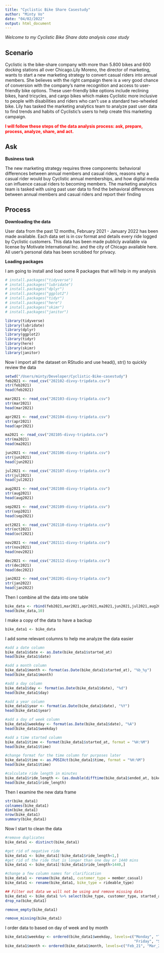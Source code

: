 ```yaml
---
title: "Cyclistic Bike Share Casestudy"
author: "Minty Vo"
date: "04/02/2022"
output: html_document
---
```

*Welcome to my Cyclistic Bike Share data analysis case study*

## Scenario
Cyclistic is the bike-share company with more than 5.800 bikes and 600 docking stations all over Chicago.Lily Moreno, the director of marketing, wants to start a new marketing strategy to convert casual riders into annual members. She believes with the right campaign there is a very good chance of conversion with the company’s name recognition and access to user-friendly bike options. These user-friendly bike options include reclining bikes, hand tricycles, and cargo bikes which makes Cyclistic more inclusive to people with disabilities and riders who can’t use a standard two-wheeled bike. Lily has tasked the marketing analytics team to analyze past user data to find trends and habits of Cyclistic’s users to help create this marketing campaign.

<span style="color: red;">**I will follow these steps of the data analysis process: ask, prepare, process, analyze, share, and act. **</span>

## Ask 

**Business task**

The new marketing strategy requires three components: behavioral differences between annual members and casual riders, reasons why a casual rider would buy Cyclistic annual memberships, and how digital media can influence casual riders to becoming members. The marketing analytics team is tasked with using past user data to find the behavioral differences between annual members and casual riders and report their finding

## Process
**Downloading the data**

 User data from the past 12 months, February 2021 - January 2022 has been made available. Each data set is in csv format and details every ride logged by Cyclistic customers. This data has been made publicly available via license by Motivate International Inc. and the city of Chicago available here. All user’s personal data has been scrubbed for privacy.
 
**Loading packages** 

I am going to install and load some R packages that will help in my analysis

```r
# install.packages("tidyverse")
# install.packages("lubridate")
# install.packages("dplyr")
# install.packages("ggplot2")
# install.packages("tidyr")
# install.packages("here")
# install.packages("skimr")
# install.packages("janitor")

library(tidyverse)
library(lubridate)
library(dplyr)
library(ggplot2)
library(tidyr)
library(here)
library(skimr)
library(janitor)
```

Now I import all the dataset on RStudio and  use head(), str() to quickly review the data 

```r
setwd("/Users/minty/Developer/Cyclistic-Bike-casestudy")
feb2021 <- read_csv("202102-divvy-tripdata.csv")
str(feb2021)
head(feb2021)

mar2021 <- read_csv("202103-divvy-tripdata.csv")
str(mar2021)
head(mar2021)

apr2021 <- read_csv("202104-divvy-tripdata.csv")
str(apr2021)
head(apr2021)

ma2021 <- read_csv("202105-divvy-tripdata.csv")
str(ma2021)
head(ma2021)

jun2021 <- read_csv("202106-divvy-tripdata.csv")
str(jun2021)
head(jun2021)

jul2021 <- read_csv("202107-divvy-tripdata.csv")
str(jul2021)
head(jul2021)

aug2021 <- read_csv("202108-divvy-tripdata.csv")
str(aug2021)
head(aug2021)

sep2021 <- read_csv("202109-divvy-tripdata.csv")
str(sep2021)
head(sep2021)

oct2021 <- read_csv("202110-divvy-tripdata.csv")
str(oct2021)
head(oct2021)

nov2021 <- read_csv("202111-divvy-tripdata.csv")
str(nov2021)
head(nov2021)

dec2021 <- read_csv("202112-divvy-tripdata.csv")
str(dec2021)
head(dec2021)

jan2022 <- read_csv("202201-divvy-tripdata.csv")
str(jan2022)
head(jan2022)
```

Then I combine all the data into one table 

```r
bike_data <- rbind(feb2021,mar2021,apr2021,ma2021,jun2021,jul2021,aug2021,sep2021,oct2021,nov2021,dec2021,jan2022)
head(bike_data,10)

``` 

I make a copy of the data to have a backup 

```r
bike_data1 <- bike_data
``` 

I add some relevant columns to help me analyze the data easier 
```r
#add a date column 
bike_data1$date <- as.Date(bike_data1$started_at)
head(bike_data1$date)

#add a month column
bike_data1$month <- format(as.Date(bike_data1$started_at), "%b_%y") 
head(bike_data1$month)

#add a day column 
bike_data1$day <- format(as.Date(bike_data1$date), "%d")
head(bike_data1$day)

#add a year column
bike_data1$year <- format(as.Date(bike_data1$date), "%Y") 
head(bike_data1$year)

#add a day of week column
bike_data1$weekday <- format(as.Date(bike_data1$date), "%A")
head(bike_data1$weekday)

#add a time started column
bike_data1$time <- format(bike_data1$started_at, format = "%H:%M")
head(bike_data1$time)

#change format for the time column for purposes later
bike_data1$time <- as.POSIXct(bike_data1$time, format = "%H:%M")
head(bike_data1$time)

#calculate ride length in minutes
bike_data1$ride_length <- (as.double(difftime(bike_data1$ended_at, bike_data1$started_at))) /60  
head(bike_data1$ride_length)

``` 
Then I examine the new data frame 
```r
str(bike_data1)
colnames(bike_data1)
dim(bike_data1) 
nrow(bike_data1)
summary(bike_data1)
``` 

Now I start to clean the data 
```r
#remove duplicates
bike_data1 <- distinct(bike_data1)  

#get rid of negative ride 
bike_data1 <- bike_data1[!bike_data1$ride_length<1,] 
#get rid of the ride that is longer than one day or 1440 mins
bike_data1 <- bike_data1[!bike_data1$ride_length>1440,]

#change a few column names for clarification
bike_data1 <- rename(bike_data1, customer_type = member_casual) 
bike_data1 <- rename(bike_data1, bike_type = rideable_type)

## Filter out data we will not be using and remove missing data
bike_data1 <- bike_data1 %>% select(bike_type, customer_type, started_at, date, month, day, year, weekday, time, ride_length)
drop_na(bike_data1)

remove_empty(bike_data1)

remove_missing(bike_data1) 
``` 

I order data to based on day of week and by month 
```r
bike_data1$weekday <- ordered(bike_data1$weekday, levels=c("Monday", "Tuesday", "Wednesday", "Thursday", 
                                                           "Friday", "Saturday", "Sunday"))
bike_data1$month <- ordered(bike_data1$month, levels=c("Feb_21", "Mar_21", "Apr_21",  "May_21", "Jun_21","Jul_21", "Aug_21", "Sep_21", "Oct_21","Nov_21","Dec_21","Jan_2021"))

``` 

```r

``` 
```r

``` 
```r

``` 
```r

``` 

